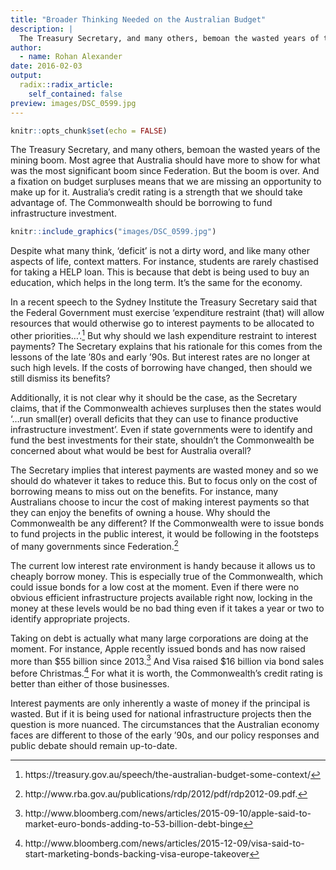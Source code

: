 ```yaml
---
title: "Broader Thinking Needed on the Australian Budget"
description: |
  The Treasury Secretary, and many others, bemoan the wasted years of the mining boom. Most agree that Australia should have more to show for what was the most significant boom since Federation. But the boom is over. And a fixation on budget surpluses means that we are missing an opportunity to make up for it. Australia’s credit rating is a strength that we should take advantage of. The Commonwealth should be borrowing to fund infrastructure investment.
author:
  - name: Rohan Alexander
date: 2016-02-03
output:
  radix::radix_article:
    self_contained: false
preview: images/DSC_0599.jpg
---
```


```r
knitr::opts_chunk$set(echo = FALSE)
```

The Treasury Secretary, and many others, bemoan the wasted years of the mining boom. Most agree that Australia should have more to show for what was the most significant boom since Federation. But the boom is over. And a fixation on budget surpluses means that we are missing an opportunity to make up for it. Australia's credit rating is a strength that we should take advantage of. The Commonwealth should be borrowing to fund infrastructure investment.

```r
knitr::include_graphics("images/DSC_0599.jpg")
```

Despite what many think, 'deficit' is not a dirty word, and like many other aspects of life, context matters. For instance, students are rarely chastised for taking a HELP loan. This is because that debt is being used to buy an education, which helps in the long term. It's the same for the economy.

In a recent speech to the Sydney Institute the Treasury Secretary said that the Federal Government must exercise ‘expenditure restraint (that) will allow resources that would otherwise go to interest payments to be allocated to other priorities...’.[^1] But why should we lash expenditure restraint to interest payments? The Secretary explains that his rationale for this comes from the lessons of the late '80s and early '90s. But interest rates are no longer at such high levels. If the costs of borrowing have changed, then should we still dismiss its benefits?

[^1]: https://treasury.gov.au/speech/the-australian-budget-some-context/

Additionally, it is not clear why it should be the case, as the Secretary claims, that if the Commonwealth achieves surpluses then the states would ‘...run small(er) overall deficits that they can use to finance productive infrastructure investment’. Even if state governments were to identify and fund the best investments for their state, shouldn't the Commonwealth be concerned about what would be best for Australia overall?

The Secretary implies that interest payments are wasted money and so we should do whatever it takes to reduce this. But to focus only on the cost of borrowing means to miss out on the benefits. For instance, many Australians choose to incur the cost of making interest payments so that they can enjoy the benefits of owning a house. Why should the Commonwealth be any different? If the Commonwealth were to issue bonds to fund projects in the public interest, it would be following in the footsteps of many governments since Federation.[^2] 

[^2]: http://www.rba.gov.au/publications/rdp/2012/pdf/rdp2012-09.pdf.

The current low interest rate environment is handy because it allows us to cheaply borrow money. This is especially true of the Commonwealth, which could issue bonds for a low cost at the moment. Even if there were no obvious efficient infrastructure projects available right now, locking in the money at these levels would be no bad thing even if it takes a year or two to identify appropriate projects.

Taking on debt is actually what many large corporations are doing at the moment. For instance, Apple recently issued bonds and has now raised more than $55 billion since 2013.[^3] And Visa raised $16 billion via bond sales before Christmas.[^4] For what it is worth, the Commonwealth’s credit rating is better than either of those businesses.

[^3]: http://www.bloomberg.com/news/articles/2015-09-10/apple-said-to-market-euro-bonds-adding-to-53-billion-debt-binge
[^4]: http://www.bloomberg.com/news/articles/2015-12-09/visa-said-to-start-marketing-bonds-backing-visa-europe-takeover

Interest payments are only inherently a waste of money if the principal is wasted. But if it is being used for national infrastructure projects then the question is more nuanced. The circumstances that the Australian economy faces are different to those of the early '90s, and our policy responses and public debate should remain up-to-date. 




